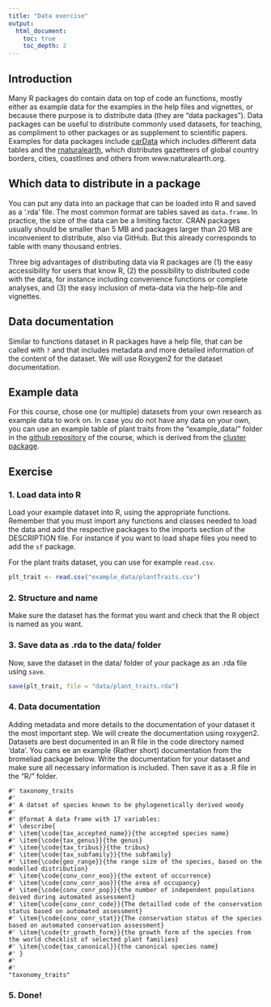 ```yaml
---
title: "Data exercise"
output:
  html_document:
    toc: true
    toc_depth: 2
---
```


## Introduction

Many R packages do contain data on top of code an functions, mostly either as example data for the examples in the help files and vignettes, or because there purpose is to distribute data (they are "data packages"). Data packages can be useful  to distribute commonly used datasets, for teaching, as compliment to other packages or as supplement to scientific papers. Examples for data packages include [carData](https://cran.r-project.org/web/packages/carData/index.html) which includes different data tables and the [rnaturalearth](https://cran.r-project.org/web/packages/rnaturalearth/README.html), which distributes gazetteers of global country borders, cities, coastlines and others from www.naturalearth.org.

## Which data to distribute in a package
You can put any data into an package that can be loaded into R and saved as a '.rda' file. The most common format are tables saved as `data.frame`. In practice, the size of the data can be a limiting factor. CRAN packages usually should be smaller than 5 MB and packages larger than 20 MB are inconvenient to distribute, also via GitHub. But this already corresponds to table with many thousand entries.

Three big advantages of distributing data via R packages are (1) the easy accessibility for users that know R, (2) the possibility to distributed code with the data, for instance including convenience functions or complete analyses, and (3) the easy inclusion of meta-data via the help-file and vignettes. 

## Data documentation
Similar to functions dataset in R packages have a help file, that can be called with `?` and that includes metadata and more detailed information of the content of the dataset. We will use Roxygen2 for the dataset documentation.


## Example data
For this course, chose one (or multiple) datasets from your own research as example data to work on. In case you do not have any data on your own, you can use an example table of plant traits from the "example_data/" folder in the [github repository](https://github.com/idiv-biodiversity/yDiv_building_packages_Rstudio_GitHub/settings) of the course, which is derived from the [cluster package](https://cran.r-project.org/web/packages/cluster/index.html).


## Exercise

### 1. Load data into R
Load your example dataset into R, using the appropriate functions. Remember that you must import any functions and classes needed to load the data and add the respective packages to the imports section of the DESCRIPTION file. For instance if  you want to load shape files you need to add the `sf` package.

For the plant traits dataset, you can use for example `read.csv`.

```r
plt_trait <- read.csv("example_data/plantTraits.csv")
```

### 2. Structure and name
Make sure the dataset has the format you want and check that the R object is named as you want.

### 3. Save data as .rda to the data/ folder
Now, save the dataset in the data/ folder of your package as an .rda file using `save`.

```r
save(plt_trait, file = "data/plant_traits.rda")
```

### 4. Data documentation
Adding metadata and more details to the documentation of your dataset it the most important step. We will create the documentation using roxygen2. Datasets are best documented in an R file in the code directory named 'data'. You cans ee an example (Rather short) documentation from the bromeliad package below. Write the documentation for your dataset and make sure all necessary information is included. Then save it as a .R file in the "R/" folder.

```
#' taxonomy_traits
#'
#' A datset of species known to be phylogenetically derived woody
#'
#' @format A data frame with 17 variables:
#' \describe{
#' \item{\code{tax_accepted_name}}{the accepted species name}
#' \item{\code{tax_genus}}{the genus}
#' \item{\code{tax_tribus}}{the tribus}
#' \item{\code{tax_subfamily}}{the subfamily}
#' \item{\code{geo_range}}{the range size of the species, based on the modelled distribution}
#' \item{\code{conv_conr_eoo}}{the extent of occurrence}
#' \item{\code{conv_conr_aoo}}{the area of occupancy}
#' \item{\code{conv_conr_pop}}{the number of independent populations deived during automated assessment}
#' \item{\code{conv_conr_code}}{The detailled code of the conservation status based on automated assessment}
#' \item{\code{conv_conr_stat}}{The conservation status of the species based on automated conservation assessment}
#' \item{\code{tr_growth_form}}{the growth form of the species from the world checklist of selected plant families}
#' \item{\code{tax_canonical}}{the canonical species name}
#' }
#'
#'
"taxonomy_traits"
```

### 5. Done!